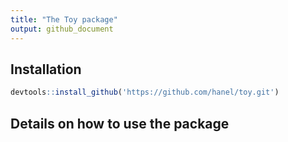 ```yaml
---
title: "The Toy package"
output: github_document
---
```


## Installation

```r
devtools::install_github('https://github.com/hanel/toy.git')
```

## Details on how to use the package
